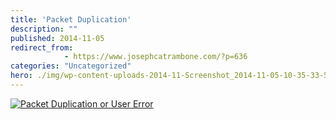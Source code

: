 ```yaml
---
title: 'Packet Duplication'
description: ""
published: 2014-11-05
redirect_from: 
            - https://www.josephcatrambone.com/?p=636
categories: "Uncategorized"
hero: ./img/wp-content-uploads-2014-11-Screenshot_2014-11-05-10-35-33-576x1024.png
---
```

[![Packet Duplication or User Error](./img/wp-content-uploads-2014-11-Screenshot_2014-11-05-10-35-33-576x1024.png)](http://www.josephcatrambone.com/wp-content/uploads/2014/11/Screenshot_2014-11-05-10-35-33.png)
